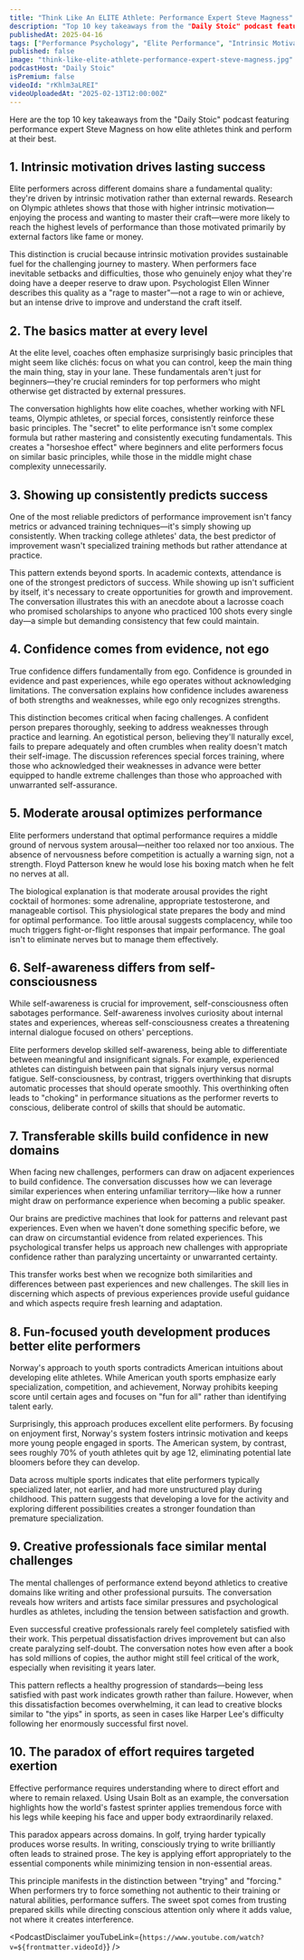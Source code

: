 ```yaml
---
title: "Think Like An ELITE Athlete: Performance Expert Steve Magness"
description: "Top 10 key takeaways from the "Daily Stoic" podcast featuring performance expert Steve Magness on how elite athletes think and perform at their best."
publishedAt: 2025-04-16
tags: ["Performance Psychology", "Elite Performance", "Intrinsic Motivation"]
published: false
image: "think-like-elite-athlete-performance-expert-steve-magness.jpg"
podcastHost: "Daily Stoic"
isPremium: false
videoId: "rKhlm3aLREI"
videoUploadedAt: "2025-02-13T12:00:00Z"
---
```



<PodcastSummaryPageLayout frontmatter={frontmatter}>
Here are the top 10 key takeaways from the "Daily Stoic" podcast featuring performance expert Steve Magness on how elite athletes think and perform at their best.

## 1. Intrinsic motivation drives lasting success

Elite performers across different domains share a fundamental quality: they're driven by intrinsic motivation rather than external rewards. Research on Olympic athletes shows that those with higher intrinsic motivation—enjoying the process and wanting to master their craft—were more likely to reach the highest levels of performance than those motivated primarily by external factors like fame or money.

This distinction is crucial because intrinsic motivation provides sustainable fuel for the challenging journey to mastery. When performers face inevitable setbacks and difficulties, those who genuinely enjoy what they're doing have a deeper reserve to draw upon. Psychologist Ellen Winner describes this quality as a "rage to master"—not a rage to win or achieve, but an intense drive to improve and understand the craft itself.

## 2. The basics matter at every level

At the elite level, coaches often emphasize surprisingly basic principles that might seem like clichés: focus on what you can control, keep the main thing the main thing, stay in your lane. These fundamentals aren't just for beginners—they're crucial reminders for top performers who might otherwise get distracted by external pressures.

The conversation highlights how elite coaches, whether working with NFL teams, Olympic athletes, or special forces, consistently reinforce these basic principles. The "secret" to elite performance isn't some complex formula but rather mastering and consistently executing fundamentals. This creates a "horseshoe effect" where beginners and elite performers focus on similar basic principles, while those in the middle might chase complexity unnecessarily.

## 3. Showing up consistently predicts success

One of the most reliable predictors of performance improvement isn't fancy metrics or advanced training techniques—it's simply showing up consistently. When tracking college athletes' data, the best predictor of improvement wasn't specialized training methods but rather attendance at practice.

This pattern extends beyond sports. In academic contexts, attendance is one of the strongest predictors of success. While showing up isn't sufficient by itself, it's necessary to create opportunities for growth and improvement. The conversation illustrates this with an anecdote about a lacrosse coach who promised scholarships to anyone who practiced 100 shots every single day—a simple but demanding consistency that few could maintain.

## 4. Confidence comes from evidence, not ego

True confidence differs fundamentally from ego. Confidence is grounded in evidence and past experiences, while ego operates without acknowledging limitations. The conversation explains how confidence includes awareness of both strengths and weaknesses, while ego only recognizes strengths.

This distinction becomes critical when facing challenges. A confident person prepares thoroughly, seeking to address weaknesses through practice and learning. An egotistical person, believing they'll naturally excel, fails to prepare adequately and often crumbles when reality doesn't match their self-image. The discussion references special forces training, where those who acknowledged their weaknesses in advance were better equipped to handle extreme challenges than those who approached with unwarranted self-assurance.

## 5. Moderate arousal optimizes performance

Elite performers understand that optimal performance requires a middle ground of nervous system arousal—neither too relaxed nor too anxious. The absence of nervousness before competition is actually a warning sign, not a strength. Floyd Patterson knew he would lose his boxing match when he felt no nerves at all.

The biological explanation is that moderate arousal provides the right cocktail of hormones: some adrenaline, appropriate testosterone, and manageable cortisol. This physiological state prepares the body and mind for optimal performance. Too little arousal suggests complacency, while too much triggers fight-or-flight responses that impair performance. The goal isn't to eliminate nerves but to manage them effectively.

## 6. Self-awareness differs from self-consciousness

While self-awareness is crucial for improvement, self-consciousness often sabotages performance. Self-awareness involves curiosity about internal states and experiences, whereas self-consciousness creates a threatening internal dialogue focused on others' perceptions.

Elite performers develop skilled self-awareness, being able to differentiate between meaningful and insignificant signals. For example, experienced athletes can distinguish between pain that signals injury versus normal fatigue. Self-consciousness, by contrast, triggers overthinking that disrupts automatic processes that should operate smoothly. This overthinking often leads to "choking" in performance situations as the performer reverts to conscious, deliberate control of skills that should be automatic.

## 7. Transferable skills build confidence in new domains

When facing new challenges, performers can draw on adjacent experiences to build confidence. The conversation discusses how we can leverage similar experiences when entering unfamiliar territory—like how a runner might draw on performance experience when becoming a public speaker.

Our brains are predictive machines that look for patterns and relevant past experiences. Even when we haven't done something specific before, we can draw on circumstantial evidence from related experiences. This psychological transfer helps us approach new challenges with appropriate confidence rather than paralyzing uncertainty or unwarranted certainty.

This transfer works best when we recognize both similarities and differences between past experiences and new challenges. The skill lies in discerning which aspects of previous experiences provide useful guidance and which aspects require fresh learning and adaptation.

## 8. Fun-focused youth development produces better elite performers

Norway's approach to youth sports contradicts American intuitions about developing elite athletes. While American youth sports emphasize early specialization, competition, and achievement, Norway prohibits keeping score until certain ages and focuses on "fun for all" rather than identifying talent early.

Surprisingly, this approach produces excellent elite performers. By focusing on enjoyment first, Norway's system fosters intrinsic motivation and keeps more young people engaged in sports. The American system, by contrast, sees roughly 70% of youth athletes quit by age 12, eliminating potential late bloomers before they can develop.

Data across multiple sports indicates that elite performers typically specialized later, not earlier, and had more unstructured play during childhood. This pattern suggests that developing a love for the activity and exploring different possibilities creates a stronger foundation than premature specialization.

## 9. Creative professionals face similar mental challenges

The mental challenges of performance extend beyond athletics to creative domains like writing and other professional pursuits. The conversation reveals how writers and artists face similar pressures and psychological hurdles as athletes, including the tension between satisfaction and growth.

Even successful creative professionals rarely feel completely satisfied with their work. This perpetual dissatisfaction drives improvement but can also create paralyzing self-doubt. The conversation notes how even after a book has sold millions of copies, the author might still feel critical of the work, especially when revisiting it years later.

This pattern reflects a healthy progression of standards—being less satisfied with past work indicates growth rather than failure. However, when this dissatisfaction becomes overwhelming, it can lead to creative blocks similar to "the yips" in sports, as seen in cases like Harper Lee's difficulty following her enormously successful first novel.

## 10. The paradox of effort requires targeted exertion

Effective performance requires understanding where to direct effort and where to remain relaxed. Using Usain Bolt as an example, the conversation highlights how the world's fastest sprinter applies tremendous force with his legs while keeping his face and upper body extraordinarily relaxed.

This paradox appears across domains. In golf, trying harder typically produces worse results. In writing, consciously trying to write brilliantly often leads to strained prose. The key is applying effort appropriately to the essential components while minimizing tension in non-essential areas.

This principle manifests in the distinction between "trying" and "forcing." When performers try to force something not authentic to their training or natural abilities, performance suffers. The sweet spot comes from trusting prepared skills while directing conscious attention only where it adds value, not where it creates interference.

<PodcastDisclaimer
  youTubeLink={`https://www.youtube.com/watch?v=${frontmatter.videoId}`}
/>

</PodcastSummaryPageLayout>
